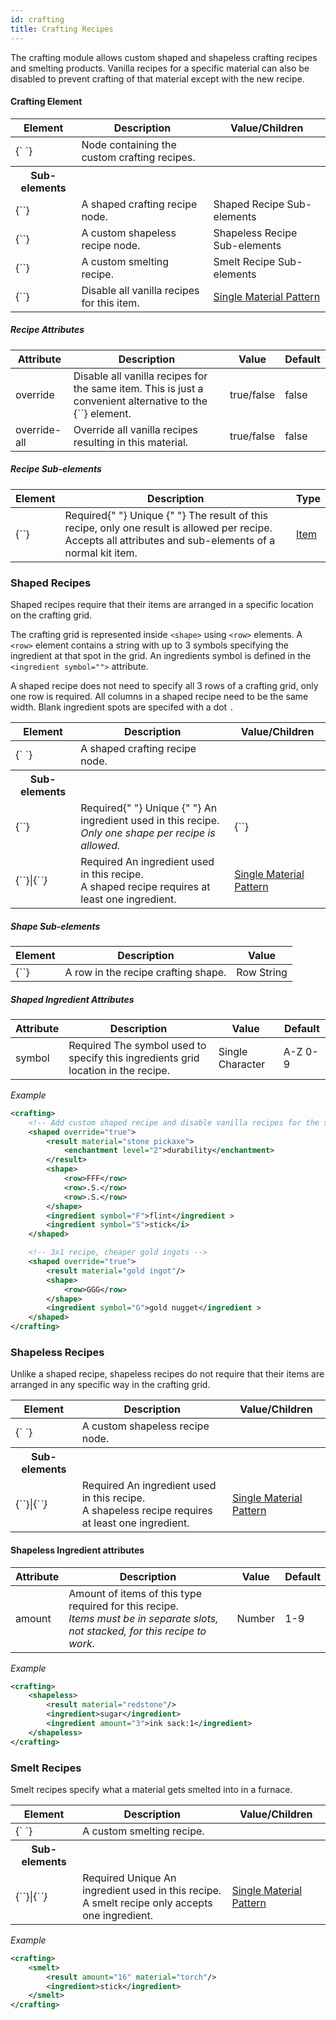 ```yaml
---
id: crafting
title: Crafting Recipes
---
```


The crafting module allows custom shaped and shapeless crafting recipes and smelting products. Vanilla recipes for a specific material can also be disabled to prevent crafting of that material except with the new recipe.

#### Crafting Element

<div className="table-container">
  <table>
    <thead>
      <tr>
        <th>Element</th>
        <th>Description</th>
        <th>Value/Children</th>
      </tr>
    </thead>
    <tbody>
      <tr>
        <td>
          <label>{`<crafting> </crafting>`}</label>
        </td>
        <td>Node containing the custom crafting recipes.</td>
        <td></td>
      </tr>
      <tr>
        <th>Sub-elements</th>
        <th />
        <th />
      </tr>
      <tr>
        <td>
          <label>{`<shaped>`}</label>
        </td>
        <td>A shaped crafting recipe node.</td>
        <td>
          <span className="badge badge--secondary">
            Shaped Recipe Sub-elements
          </span>
        </td>
      </tr>
      <tr>
        <td>
          <label>{`<shapeless>`}</label>
        </td>
        <td>A custom shapeless recipe node.</td>
        <td>
          <span className="badge badge--secondary">
            Shapeless Recipe Sub-elements
          </span>
        </td>
      </tr>
      <tr>
        <td>
          <label>{`<smelt>`}</label>
        </td>
        <td>A custom smelting recipe.</td>
        <td>
          <span className="badge badge--secondary">
            Smelt Recipe Sub-elements
          </span>
        </td>
      </tr>
      <tr>
        <td>
          <label>{`<disable>`}</label>
        </td>
        <td>Disable all vanilla recipes for this item.</td>
        <td>
          <a href="/docs/reference/items/inventory#material_matchers">
            Single Material Pattern
          </a>
        </td>
      </tr>
    </tbody>
  </table>
</div>

##### Recipe Attributes

<div className="table-container">
  <table>
    <thead>
      <tr>
        <th>Attribute</th>
        <th>Description</th>
        <th>Value</th>
        <th>Default</th>
      </tr>
    </thead>
    <tbody>
      <tr>
        <td>
          <label>override</label>
        </td>
        <td>
          Disable all vanilla recipes for the same item. This is just a
          convenient alternative to the <label>{`<disable>`}</label> element.
        </td>
        <td>
          <span className="badge badge--primary">true/false</span>
        </td>
        <td>false</td>
      </tr>
      <tr>
        <td>
          <label>override-all</label>
        </td>
        <td>Override all vanilla recipes resulting in this material.</td>
        <td>
          <span className="badge badge--primary">true/false</span>
        </td>
        <td>false</td>
      </tr>
    </tbody>
  </table>
</div>

##### Recipe Sub-elements

<div className="table-container">
  <table>
    <thead>
      <tr>
        <th>Element</th>
        <th>Description</th>
        <th>Type</th>
      </tr>
    </thead>
    <tbody>
      <tr>
        <td>
          <label>{`<result>`}</label>
        </td>
        <td>
          <span className="badge badge--danger">Required</span>{" "}
          <span
            className="badge badge--warning"
            title="Only one of this child permitted per parent"
          >
            Unique
          </span>{" "}
          The result of this recipe, only one result is allowed per recipe.
          <br />
          Accepts all attributes and sub-elements of a normal kit item.
        </td>
        <td>
          <a href="/docs/modules/gear/items">Item</a>
        </td>
      </tr>
    </tbody>
  </table>
</div>

### Shaped Recipes

Shaped recipes require that their items are arranged in a specific location on the crafting grid.

The crafting grid is represented inside `<shape>` using `<row>` elements.
A `<row>` element contains a string with up to 3 symbols specifying the ingredient at that spot in the grid.
An ingredients symbol is defined in the `<ingredient symbol="">` attribute.

A shaped recipe does not need to specify all 3 rows of a crafting grid, only one row is required.
All columns in a shaped recipe need to be the same width.
Blank ingredient spots are specifed with a dot `.`

<div className="table-container">
  <table>
    <thead>
      <tr>
        <th>Element</th>
        <th>Description</th>
        <th>Value/Children</th>
      </tr>
    </thead>
    <tbody>
      <tr>
        <td>
          <label>{`<shaped> </shaped>`}</label>
        </td>
        <td>A shaped crafting recipe node.</td>
        <td />
      </tr>
      <tr>
        <th>Sub-elements</th>
        <th />
        <th />
      </tr>
      <tr>
        <td>
          <label>{`<shape>`}</label>
        </td>
        <td>
          <span className="badge badge--danger">Required</span>{" "}
          <span
            className="badge badge--warning"
            title="Only one of this child permitted per parent"
          >
            Unique
          </span>{" "}
          An ingredient used in this recipe.
          <br />
          <i>Only one shape per recipe is allowed.</i>
        </td>
        <td>
          <label>{`<row>`}</label>
        </td>
      </tr>
      <tr>
        <td>
          <label>{`<ingredient>`}</label>|<label>{`<i>`}</label>
        </td>
        <td>
          <span className="badge badge--danger">Required</span> An ingredient
          used in this recipe.
          <br />A shaped recipe requires at least one ingredient.
        </td>
        <td>
          <a href="/docs/reference/items/inventory#material_matchers">
            Single Material Pattern
          </a>
        </td>
      </tr>
    </tbody>
  </table>
</div>

##### Shape Sub-elements

<div className="table-container">
  <table>
    <thead>
      <tr>
        <th>Element</th>
        <th>Description</th>
        <th>Value</th>
      </tr>
    </thead>
    <tbody>
      <tr>
        <td>
          <label>{`<row>`}</label>
        </td>
        <td>A row in the recipe crafting shape.</td>
        <td>
          <span className="badge badge--secondary">Row String</span>
        </td>
      </tr>
    </tbody>
  </table>
</div>

##### Shaped Ingredient Attributes

<div className="table-container">
  <table>
    <thead>
      <tr>
        <th>Attribute</th>
        <th>Description</th>
        <th>Value</th>
        <th>Default</th>
      </tr>
    </thead>
    <tbody>
      <tr>
        <td>
          <label>symbol</label>
        </td>
        <td>
          <span className="badge badge--danger">Required</span>
          The symbol used to specify this ingredients grid location in the recipe.
        </td>
        <td>
          <span className="badge badge--primary">Single Character</span>
        </td>
        <td>A-Z 0-9</td>
      </tr>
    </tbody>
  </table>
</div>

_Example_

```xml
<crafting>
    <!-- Add custom shaped recipe and disable vanilla recipes for the same item. -->
    <shaped override="true">
        <result material="stone pickaxe">
            <enchantment level="2">durability</enchantment>
        </result>
        <shape>
            <row>FFF</row>
            <row>.S.</row>
            <row>.S.</row>
        </shape>
        <ingredient symbol="F">flint</ingredient >
        <ingredient symbol="S">stick</i>
    </shaped>

    <!-- 3x1 recipe, cheaper gold ingots -->
    <shaped override="true">
        <result material="gold ingot"/>
        <shape>
            <row>GGG</row>
        </shape>
        <ingredient symbol="G">gold nugget</ingredient >
    </shaped>
</crafting>
```

### Shapeless Recipes

Unlike a shaped recipe, shapeless recipes do not require that their items are arranged in any specific way in the crafting grid.

<div className="table-container">
  <table>
    <thead>
      <tr>
        <th>Element</th>
        <th>Description</th>
        <th>Value/Children</th>
      </tr>
    </thead>
    <tbody>
      <tr>
        <td>
          <label>{`<shapeless> </shapeless>`}</label>
        </td>
        <td>A custom shapeless recipe node.</td>
        <td />
      </tr>
      <tr>
        <th>Sub-elements</th>
        <th />
        <th />
      </tr>
      <tr>
        <td>
          <label>{`<ingredient>`}</label>|<label>{`<i>`}</label>
        </td>
        <td>
          <span className="badge badge--danger">Required</span>
          An ingredient used in this recipe.
          <br />A shapeless recipe requires at least one ingredient.
        </td>
        <td>
          <a href="/docs/reference/items/inventory#material_matchers">
            Single Material Pattern
          </a>
        </td>
      </tr>
    </tbody>
  </table>
</div>

#### Shapeless Ingredient attributes

<div className="table-container">
  <table>
    <thead>
      <tr>
        <th>Attribute</th>
        <th>Description</th>
        <th>Value</th>
        <th>Default</th>
      </tr>
    </thead>
    <tbody>
      <tr>
        <td>
          <label>amount</label>
        </td>
        <td>
          Amount of items of this type required for this recipe.
          <br />
          <i>
            Items must be in separate slots, not stacked, for this recipe to
            work.
          </i>
        </td>
        <td>
          <span className="badge badge--primary">Number</span>
        </td>
        <td>1-9</td>
      </tr>
    </tbody>
  </table>
</div>

_Example_

```xml
<crafting>
    <shapeless>
        <result material="redstone"/>
        <ingredient>sugar</ingredient>
        <ingredient amount="3">ink sack:1</ingredient>
    </shapeless>
</crafting>
```

### Smelt Recipes

Smelt recipes specify what a material gets smelted into in a furnace.

<div className="table-container">
  <table>
    <thead>
      <tr>
        <th>Element</th>
        <th>Description</th>
        <th>Value/Children</th>
      </tr>
    </thead>
    <tbody>
      <tr>
        <td>
          <label>{`<smelt> </smelt>`}</label>
        </td>
        <td>A custom smelting recipe.</td>
        <td />
      </tr>
      <tr>
        <th>Sub-elements</th>
        <th />
        <th />
      </tr>
      <tr>
        <td>
          <label>{`<ingredient>`}</label>|<label>{`<i>`}</label>
        </td>
        <td>
          <span className="badge badge--danger">Required</span>
          <span
            className="badge badge--warning"
            title="Only one of this child permitted per parent"
          >
            Unique
          </span> An ingredient used in this recipe.
          <br />A smelt recipe only accepts one ingredient.
        </td>
        <td>
          <a href="/docs/reference/items/inventory#material_matchers">
            Single Material Pattern
          </a>
        </td>
      </tr>
    </tbody>
  </table>
</div>

_Example_

```xml
<crafting>
    <smelt>
        <result amount="16" material="torch"/>
        <ingredient>stick</ingredient>
    </smelt>
</crafting>
```
